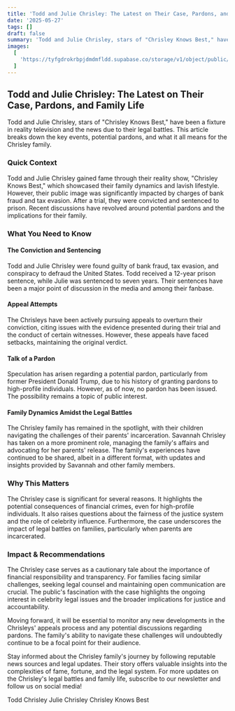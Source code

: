 ```yaml
---
title: 'Todd and Julie Chrisley: The Latest on Their Case, Pardons, and Family Life'
date: '2025-05-27'
tags: []
draft: false
summary: 'Todd and Julie Chrisley, stars of "Chrisley Knows Best," have been a fixture in reality television and the news due to their legal battles. This article breaks down the key events, potential pardons, and what it all means for the Chrisley family.'
images:
  [
    'https://tyfgdrokrbpjdmdmfldd.supabase.co/storage/v1/object/public/image/2025-05-28-00-03-59-344+02-00.jpg',
  ]
---
```


## Todd and Julie Chrisley: The Latest on Their Case, Pardons, and Family Life

Todd and Julie Chrisley, stars of "Chrisley Knows Best," have been a fixture in reality television and the news due to their legal battles. This article breaks down the key events, potential pardons, and what it all means for the Chrisley family.

### Quick Context

Todd and Julie Chrisley gained fame through their reality show, "Chrisley Knows Best," which showcased their family dynamics and lavish lifestyle. However, their public image was significantly impacted by charges of bank fraud and tax evasion. After a trial, they were convicted and sentenced to prison. Recent discussions have revolved around potential pardons and the implications for their family.

### What You Need to Know

#### The Conviction and Sentencing

Todd and Julie Chrisley were found guilty of bank fraud, tax evasion, and conspiracy to defraud the United States. Todd received a 12-year prison sentence, while Julie was sentenced to seven years. Their sentences have been a major point of discussion in the media and among their fanbase.

#### Appeal Attempts

The Chrisleys have been actively pursuing appeals to overturn their conviction, citing issues with the evidence presented during their trial and the conduct of certain witnesses. However, these appeals have faced setbacks, maintaining the original verdict.

#### Talk of a Pardon

Speculation has arisen regarding a potential pardon, particularly from former President Donald Trump, due to his history of granting pardons to high-profile individuals. However, as of now, no pardon has been issued. The possibility remains a topic of public interest.

#### Family Dynamics Amidst the Legal Battles

The Chrisley family has remained in the spotlight, with their children navigating the challenges of their parents' incarceration. Savannah Chrisley has taken on a more prominent role, managing the family's affairs and advocating for her parents' release. The family's experiences have continued to be shared, albeit in a different format, with updates and insights provided by Savannah and other family members.

### Why This Matters

The Chrisley case is significant for several reasons. It highlights the potential consequences of financial crimes, even for high-profile individuals. It also raises questions about the fairness of the justice system and the role of celebrity influence. Furthermore, the case underscores the impact of legal battles on families, particularly when parents are incarcerated.

### Impact & Recommendations

The Chrisley case serves as a cautionary tale about the importance of financial responsibility and transparency. For families facing similar challenges, seeking legal counsel and maintaining open communication are crucial. The public's fascination with the case highlights the ongoing interest in celebrity legal issues and the broader implications for justice and accountability.

Moving forward, it will be essential to monitor any new developments in the Chrisleys' appeals process and any potential discussions regarding pardons. The family's ability to navigate these challenges will undoubtedly continue to be a focal point for their audience.

Stay informed about the Chrisley family's journey by following reputable news sources and legal updates. Their story offers valuable insights into the complexities of fame, fortune, and the legal system. For more updates on the Chrisley's legal battles and family life, subscribe to our newsletter and follow us on social media!

Todd Chrisley
Julie Chrisley
Chrisley Knows Best

